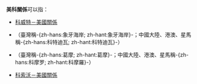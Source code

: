 {{NoteTA|G1=地名}}
'''美科關係'''可以指：

* [[科威特－美國關係|科威特－美國關係]]
* {{Link-en|象牙海岸－美國關係|Ivory Coast–United States relations}}（臺灣稱-{zh-hans:象牙海岸; zh-hant:象牙海岸}-；中國大陸、港澳、星馬稱-{zh-hans:科特迪瓦; zh-hant:科特迪瓦}-）
* {{Link-en|科摩羅－美國關係|Comoros–United States relations}}（臺灣稱-{zh-hans:葛摩; zh-hant:葛摩}-；中國大陸、港澳、星馬稱-{zh-hans:科摩罗; zh-hant:科摩羅}-）
* [[科索沃－美國關係|科索沃－美國關係]]

{{disambig|cat=四字消歧義}}